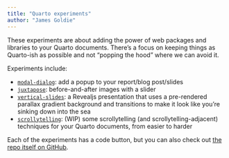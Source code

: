 ```yaml
---
title: "Quarto experiments"
author: "James Goldie"
---
```


These experiments are about adding the power of web packages and libraries to your Quarto documents. There's a focus on keeping things as Quarto-ish as possible and not "popping the hood" where we can avoid it.

Experiments include:

* [`modal-dialog`](./modal-dialog): add a popup to your report/blog post/slides
* [`juxtapose`](./juxtapose): before-and-after images with a slider
* [`vertical-slides`](./vertical-slides): a Revealjs presentation that uses a pre-rendered parallax gradient background and transitions to make it look like you're sinking down into the sea
* [`scrollytelling`](./scrollytelling): (WIP) some scrollytelling (and scrollytelling-adjacent) techniques for your Quarto documents, from easier to harder

Each of the experiments has a code button, but you can also check out [the repo itself on GitHub](https://gitub.com/jimjam-slam/quarto-experiments).